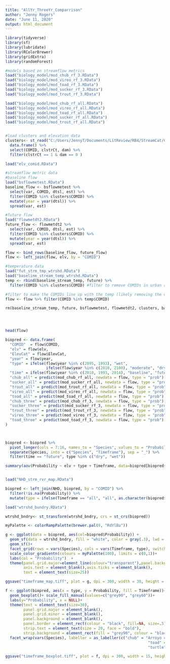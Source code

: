```yaml
---
title: "AllYr_ThreeYr_Comparrison"
author: "Jenny Rogers"
date: "June 11, 2020"
output: html_document
---
```



```r

library(tidyverse)
library(sf)
library(lubridate)
library(RColorBrewer)
library(gridExtra)
library(randomForest)


```


```r
#models based on streamflow metrics
load("biology_model/mod_chub_rf_3.RData")
load("biology_model/mod_vireo_rf_3.RData")
load("biology_model/mod_toad_rf_3.RData")
load("biology_model/mod_sucker_rf_3.RData")
load("biology_model/mod_trout_rf_3.RData")

load("biology_model/mod_chub_rf_all.RData")
load("biology_model/mod_vireo_rf_all.RData")
load("biology_model/mod_toad_rf_all.RData")
load("biology_model/mod_sucker_rf_all.RData")
load("biology_model/mod_trout_rf_all.RData")


#load clusters and elevation data
clusters<- st_read("C:/Users/JennyT/Documents/LitReview/RB4/StreamCat/COMID clustering.shp") %>% 
  data.frame() %>% 
  select(COMID, clstrCt, dam) %>% 
  filter(clstrCt == 1 & dam == 0 )

load("elv_comid.RData")

#streamflow metric data
#baseline flow
load("bsflowmetest.RData")
baseline_flow <- bsflowmetest %>% 
  select(var, COMID, dtsl, est) %>% 
  filter(COMID %in% clusters$COMID) %>% 
  mutate(year = year(dtsl)) %>% 
  spread(var, est)

#future flow
load("flowmetdt2.RData")
future_flow <- flowmetdt2 %>% 
  select(var, COMID, dtsl, est) %>% 
  filter(COMID %in% clusters$COMID) %>% 
  mutate(year = year(dtsl)) %>% 
  spread(var, est)

flow <- bind_rows(baseline_flow, future_flow)
flow <- left_join(flow, elv, by = "COMID")

#temperature data
load("fut_strm_tmp_wtrshd.RData")
load("baseline_stream_temp_wtrshd.RData")
temp <- rbind(baseline_stream_temp, future) %>% 
  filter(COMID %in% clusters$COMID) #filter to remove COMIDs in urban areas

#filter to make the COMIDs line up with the temp (likely removing the coastline)
flow <- flow %>% filter(COMID %in% temp$COMID) 

rm(baseline_stream_temp, future, bsflowmetest, flowmetdt2, clusters, baseline_flow, future_flow, elv)





```



```r
head(flow)

biopred <- data.frame(
  "COMID"  = flow$COMID,
  "elv" = flow$elv,
  "ElevCat" = flow$ElevCat,
  "year" = flow$year,
  "type" = ifelse(flow$year %in% c(2095, 1993), "wet",
                  ifelse(flow$year %in% c(2010, 2100), "moderate", "dry")),
  "time" = ifelse(flow$year %in% c(2010, 1993, 2014), "baseline", "future"),
  "chub_all" = predict(mod_chub_rf_all, newdata = flow, type = "prob")[,2],
  "sucker_all" = predict(mod_sucker_rf_all, newdata = flow, type = "prob")[,2],
  "trout_all" = predict(mod_trout_rf_all, newdata = flow, type = "prob")[,2],
  "vireo_all" = predict(mod_vireo_rf_all, newdata = flow, type = "prob")[,2],
  "toad_all" = predict(mod_toad_rf_all, newdata = flow, type = "prob")[,2],
  "chub_three" = predict(mod_chub_rf_3, newdata = flow, type = "prob")[,2],
  "sucker_three" = predict(mod_sucker_rf_3, newdata = flow, type = "prob")[,2],
  "trout_three" = predict(mod_trout_rf_3, newdata = flow, type = "prob")[,2],
  "vireo_three" = predict(mod_vireo_rf_3, newdata = flow, type = "prob")[,2],
  "toad_three" = predict(mod_toad_rf_3, newdata = flow, type = "prob")[,2]
)



biopred <- biopred %>% 
  pivot_longer(cols = 7:16, names_to = "Species", values_to = "Probability") %>% 
  separate(Species, into = c("Species", "Timeframe"), sep = "_") %>% 
  filter(time == "future", type %in% c("dry", "wet"))

summary(aov(Probability ~ elv + type + Timeframe, data=biopred[biopred$Species=="vireo",]))


load("NHD_strm_rvr_map.RData")

biopred <- left_join(NHD, biopred, by = "COMID") %>% 
  filter(!is.na(Probability)) %>% 
  mutate(type = ifelse(Timeframe == "all", "all", as.character(biopred$type)))

load("wtrshd_bundry.RData")

wtrshd_bndry<- st_transform(wtrshd_bndry, crs = st_crs(biopred))

myPalette <- colorRampPalette(brewer.pal(9, "RdYlBu"))

g <- ggplot(data = biopred, aes(col=biopred$Probability)) +
  geom_sf(data = wtrshd_bndry, fill = "white", color = gray(.3), lwd = 1) +
  geom_sf()+
  facet_grid(rows = vars(Species), cols = vars(Timeframe, type), switch = "y")+
  scale_color_gradientn(colours = myPalette(100), limits = c(0,1))+
  labs(col = "Probability")  + 
  theme(panel.grid.major=element_line(colour="transparent"),panel.background = element_blank(),
        axis.text = element_blank(),axis.ticks = element_blank(),
        text = element_text(size=25))

ggsave("timeframe_map.tiff", plot = g, dpi = 300, width = 30, height = 15, compression = "lzw")

f <- ggplot(biopred, aes(x = type, y = Probability, fill = Timeframe))+
  geom_boxplot()+ scale_fill_manual(values=c("grey90", "grey60"))+
  labs(y="Probability", x = NULL)+
  theme(text = element_text(size=30), 
        panel.grid.major = element_blank(), 
        panel.grid.minor = element_blank(),
        panel.background = element_blank(), 
        panel.border = element_rect(colour = "black", fill=NA, size=.5),
        strip.text = element_text(size = 20, face = "bold"),
        strip.background = element_rect(fill = "grey90", colour = "black"))+
  facet_wrap(vars(Species), labeller = as_labeller(c("chub" = "Arroyo chub", "sucker" = "Santa Ana sucker",
                                                               "toad" = "Arroyo toad", "trout" = "Rainbow trout",
                                                               "turtle" = "SW pond turtle", "vireo" = "Least Bell's vireo")))

ggsave("timeframe_boxplot.tiff", plot = f, dpi = 300, width = 15, height = 10, compression = "lzw")

```
